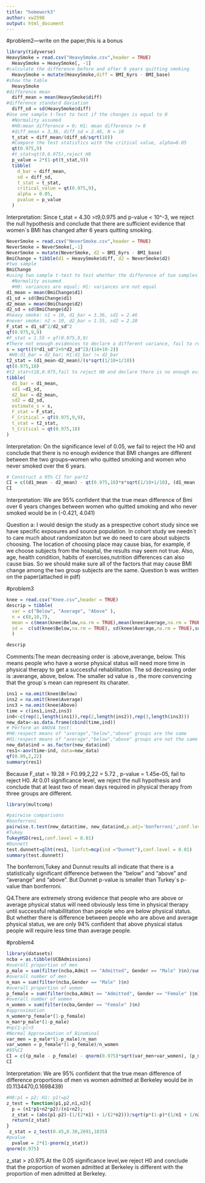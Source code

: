 ```yaml
---
title: "homework3"
author: xw2598
output: html_document
---
```

#problem2---write on the paper,this is a bonus
```r
library(tidyverse)
HeavySmoke = read.csv("HeavySmoke.csv",header = TRUE)
  HeavySmoke = HeavySmoke[, -1] 
#calculate the difference before and after 6 years quitting smoking
  HeavySmoke = mutate(HeavySmoke,diff = BMI_6yrs - BMI_base)
#show the table 
  HeavySmoke
#difference mean
  diff_mean = mean(HeavySmoke$diff)
#difference standard daviation
  diff_sd = sd(HeavySmoke$diff)
#Use one sample t-Test to test if the changes is equal to 0
  #Normality assumed
  #H0:mean difference = 0; H1: mean difference != 0
  #diff_mean = 3,36, diff_sd = 2.46, N = 10
  t_stat = diff_mean/(diff_sd/sqrt(10))
  #Compare the test statistics with the critical value, alpha=0.05
  qt(0.975,9)
  #t_stat>qt(9,0.975),reject H0
  p_value = 2*(1-pt(t_stat,9))
  tibble(
    d_bar = diff_mean,
    sd = diff_sd,
    t_stat = t_stat,
    critical_value = qt(0.975,9),
    alpha = 0.05,
    pvalue = p_value
  )
```
Interpretation:
Since t_stat = 4.30 >t9,0.975 and p-value < 10^-3, we reject the null hypothesis and conclude that there are sufficient evidence that women`s BMI has changed after 6 years quitting smoking.

```r
NeverSmoke = read.csv("NeverSmoke.csv",header = TRUE) 
NeverSmoke = NeverSmoke[,-1]
NeverSmoke = mutate(NeverSmoke, d2 = BMI_6yrs - BMI_base)
BmiChange = tibble(d1 = HeavySmoke$diff, d2 = NeverSmoke$d2)
#two sample
BmiChange
#using two sample t-test to test whether the difference of two samples` changes is equal to 0 
  #Normality assumed
  #H0: variances are equal; H1: variances are not equal  
d1_mean = mean(BmiChange$d1)
d1_sd = sd(BmiChange$d1)
d2_mean = mean(BmiChange$d2)
d2_sd = sd(BmiChange$d2)
#heavy smoke: n1 = 10, d1_bar = 3.36, sd1 = 2.46
#never smoke: n2 = 10, d2_bar = 1.55, sd2 = 2.28
F_stat = d1_sd^2/d2_sd^2
qf(0.975,9,9)
#F_stat = 1.55 < qf(0.975,9,9)
#There not enough evidences to declare a different variance, fail to reject H0
s = sqrt((9*d1_sd^2+9*d2_sd^2)/(10+10-2))
 #H0:d1_bar = d2_bar; H1:d1_bar != d2_bar
t2_stat = (d1_mean-d2_mean)/(s*sqrt(1/10+1/10))
qt(0.975,18)
#t2_stat<t18,0.975,fail to reject H0 and declare there is no enough evidencethe two sample has different mean.
tibble(
  d1_bar = d1_mean,
  sd1 =d1_sd,
  d2_bar = d2_mean,
  sd2 = d2_sd,
  estimate_s = s,
  F_stat = F_stat,
  F_Critical = qf(0.975,9,9),
  t_stat = t2_stat,
  t_Critical = qt(0.975,18)
)
```
Interpretation: On the significance level of 0.05, we fail to reject the H0 and conclude that there is no enough evidence that BMI changes are different between the two groups--women who quitted smoking and women who never smoked over the 6 years.

```r
# Construct a 95% CI for part2
CI = c((d1_mean - d2_mean) - qt(0.975,18)*s*sqrt(1/10+1/10), (d1_mean - d2_mean) + qt(0.975,18)*s*sqrt(1/10+1/10)) 
CI
```
Interpretation: We are 95% confident that the true mean difference of Bmi over 6 years changes between women who quitted smoking and who never smoked would be in (-0.421, 4.041)


Question a: 
I would design the study as a prespective cohort study since we have specific exposures and source population. 
In cohort study we needn`t to care much about randomizaton but we do need to care about subjects choosing. 
The location of choosing place may cause bias, for example, if we choose subjects from the hospital, the results may seem not true. Also, age, health condition, habits of exercises,nutrition differences can also cause bias. 
So we should make sure all of the factors that may cause BMI change among the two group subjects are the same.
Question b was written on the paper(attached in pdf)


#problem3
```r
knee = read.csv("Knee.csv",header = TRUE)
descrip = tibble(
  var = c("Below", "Average", "Above" ),
  n = c(8,10,7),
  mean = c(mean(knee$Below,na.rm = TRUE),mean(knee$Average,na.rm = TRUE),mean(knee$Above,na.rm = TRUE)),
  sd =  c(sd(knee$Below,na.rm = TRUE), sd(knee$Average,na.rm = TRUE),sd(knee$Above,na.rm = TRUE))
  )

descrip
```
Comments:The mean decreasing order is :above,averange, below. This means people who have a worse physical status will need more time in physical therapy to get a successful rehabilitation.
The sd decreasing order is :averange, above, below. The smaller sd value is , the more convencing that  the group`s mean can represent its charater.

```r
ins1 = na.omit(knee$Below)
ins2 = na.omit(knee$Average)
ins3 = na.omit(knee$Above)
time = c(ins1,ins2,ins3)
ind<-c(rep(1,length(ins1)),rep(2,length(ins2)),rep(3,length(ins3)))
new_data<-as.data.frame(cbind(time,ind))
# Perform an ANOVA test:
#H0:respect means of "average","below","above" groups are the same
#H1:respect means of "average","below","above" groups are not the same
new_data$ind = as.factor(new_data$ind)
res1<-aov(time~ind, data=new_data)
qf(0.99,2,22)
summary(res1)
```
Because F_stat = 19.28 > F0.99,2,22 = 5.72 , p-value = 1.45e-05, fail to reject H0.
At 0.01 significance level, we reject the null hypothesis and conclude that at least two of mean days required in physical therapy from three groups are different.
```r
library(multcomp)
```

```r

#pairwise comparisons 
#bonferroni
pairwise.t.test(new_data$time, new_data$ind,p.adj='bonferroni',conf.level = 0.01)
#Tukey
TukeyHSD(res1,conf.level = 0.01)
#Dunnett
test.dunnett=glht(res1, linfct=mcp(ind ="Dunnet"),conf.level = 0.01) 
summary(test.dunnett)
```
The bonferroni,Tukey and Dunnut results all indicate that there is a statistically significant difference between the "below" and "above"  and "averange" and "above". But Dunnet p-value is smaller than Turkey`s p-value than bonferroni.

Q4.There are extremely strong evidence that people who are above or average physical status will need obviously less time in physical therapy until successful rehabillitation than people who are below physical status. But whether there is difference between people who are above and average physical status, we are only 94% confident that above physical status people will require less time than average people.


#problem4
```r
library(datasets)
ncba = as.tibble(UCBAdmissions)
#overall proportion of men
p_male = sum(filter(ncba,Admit == "Admitted", Gender == "Male" )$n)/sum((filter(ncba,Gender == "Male" ))$n)
#overall number of men
n_man = sum(filter(ncba,Gender == "Male" )$n)
#overall proportion of women
p_female = sum(filter(ncba,Admit == "Admitted", Gender == "Female" )$n)/sum((filter(ncba,Gender == "Female" ))$n)
#overall number of women
n_women = sum(filter(ncba,Gender == "Female" )$n)
#approximation
n_women*p_female*(1-p_female)
n_man*p_male*(1-p_male)
#np(1-p)>5
#Normal Approximation of Binominal
var_men = p_male*(1-p_male)/n_man
var_women = p_female*(1-p_female)/n_women
#95%CI 
CI = c((p_male - p_female) - qnorm(0.975)*sqrt(var_men+var_women), (p_male - p_female) + qnorm(0.975)*sqrt(var_men+var_women)) 
CI
```
Interpretation: We are 95% confident that the true mean difference of difference proportions of  men vs women admitted at Berkeley would be in (0.1134470,0.1698439)

```r
#H0:p1 = p2; H1: p1!=p2
z_test = function(p1,p2,n1,n2){
  p = (n1*p1+n2*p2)/(n1+n2);
  z_stat = (abs(p1-p2)-(1/(2*n1) + 1/(2*n2)))/sqrt(p*(1-p)*(1/n1 + 1/n2));
  return(z_stat)
}
 z_stat = z_test(0.45,0.30,2691,1835)
#pvalue
  pvalue = 2*(1-pnorm(z_stat))
qnorm(0.975)
```
z_stat > z0.975.At the 0.05 significance level,we reject H0 and conclude that the proportion of women admitted at Berkeley is different with the proportion of men admitted at Berkeley.







